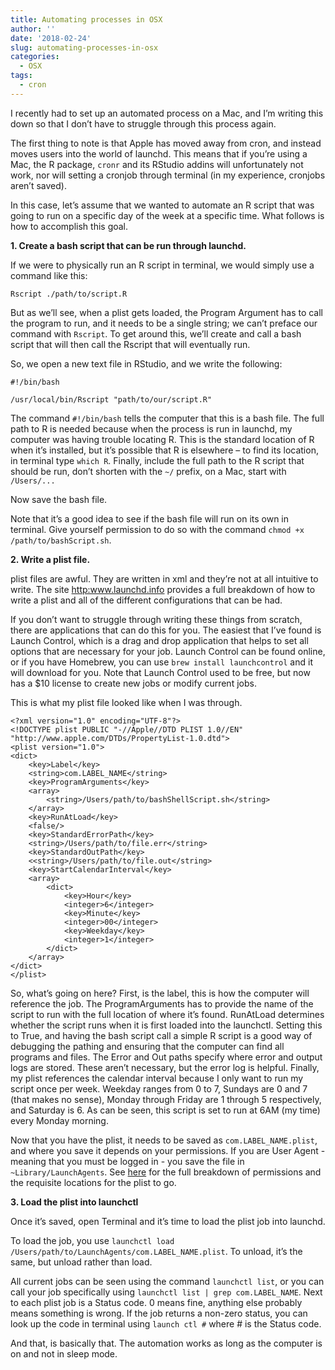 ```yaml
---
title: Automating processes in OSX
author: ''
date: '2018-02-24'
slug: automating-processes-in-osx
categories:
  - OSX
tags:
  - cron
---
```


I recently had to set up an automated process on a Mac, and I'm writing this down so that I don't have to struggle through this process again. 

The first thing to note is that Apple has moved away from cron, and instead moves users into the world of launchd. This means that if you're using a Mac, the R package, ```cronr``` and its RStudio addins will unfortunately not work, nor will setting a cronjob through terminal (in my experience, cronjobs aren't saved). 

In this case, let's assume that we wanted to automate an R script that was going to run on a specific day of the week at a specific time. What follows is how to accomplish this goal. <br>

**1. Create a bash script that can be run through launchd.**

If we were to physically run an R script in terminal, we would simply use a command like this: 

`Rscript ./path/to/script.R`

But as we'll see, when a plist gets loaded, the Program Argument has to call the program to run, and it needs to be a single string; we can't preface our command with `Rscript`. To get around this, we'll create and call a bash script that will then call the Rscript that will eventually run. 

So, we open a new text file in RStudio, and we write the following: 

``` 
#!/bin/bash

/usr/local/bin/Rscript "path/to/our/script.R"
```

The command `#!/bin/bash` tells the computer that this is a bash file. The full path to R is needed because when the process is run in launchd, my computer was having trouble locating R. This is the standard location of R when it's installed, but it's possible that R is elsewhere -- to find its location, in terminal type `which R`. Finally, include the full path to the R script that should be run, don't shorten with the `~/` prefix, on a Mac, start with `/Users/...`

Now save the bash file. 

Note that it's a good idea to see if the bash file will run on its own in terminal. Give yourself permission to do so with the command `chmod +x /path/to/bashScript.sh`.

**2. Write a plist file.** 

plist files are awful. They are written in xml and they're not at all intuitive to write. The site [http:www.launchd.info](http:www.launchd.info) provides a full breakdown of how to write a plist and all of the different configurations that can be had. 

If you don't want to struggle through writing these things from scratch, there are applications that can do this for you. The easiest that I've found is Launch Control, which is a drag and drop application that helps to set all options that are necessary for your job. Launch Control can be found online, or if you have Homebrew, you can use `brew install launchcontrol` and it will download for you. Note that Launch Control used to be free, but now has a $10 license to create new jobs or modify current jobs. 

This is what my plist file looked like when I was through. 

```
<?xml version="1.0" encoding="UTF-8"?> 
<!DOCTYPE plist PUBLIC "-//Apple//DTD PLIST 1.0//EN" "http://www.apple.com/DTDs/PropertyList-1.0.dtd">
<plist version="1.0">
<dict>
    <key>Label</key>
    <string>com.LABEL_NAME</string>
    <key>ProgramArguments</key>
    <array>
        <string>/Users/path/to/bashShellScript.sh</string>
    </array>
    <key>RunAtLoad</key>
    <false/>
    <key>StandardErrorPath</key>
    <string>/Users/path/to/file.err</string>
    <key>StandardOutPath</key>
    <<string>/Users/path/to/file.out</string>
    <key>StartCalendarInterval</key>
    <array>
        <dict>
            <key>Hour</key>
            <integer>6</integer>
            <key>Minute</key>
            <integer>00</integer>
            <key>Weekday</key>
            <integer>1</integer>
        </dict>
    </array>
</dict>
</plist>
```

So, what's going on here? First, is the label, this is how the computer will reference the job. The ProgramArguments has to provide the name of the script to run with the full location of where it's found. RunAtLoad determines whether the script runs when it is first loaded into the launchctl. Setting this to True, and having the bash script call a simple R script is a good way of debugging the pathing and ensuring that the computer can find all programs and files. The Error and Out paths specify where error and output logs are stored. These aren't necessary, but the error log is helpful. Finally, my plist references the calendar interval because I only want to run my script once per week. Weekday ranges from 0 to 7, Sundays are 0 and 7 (that makes no sense), Monday through Friday are 1 through 5 respectively, and Saturday is 6. As can be seen, this script is set to run at 6AM (my time) every Monday morning.

Now that you have the plist, it needs to be saved as `com.LABEL_NAME.plist`, and where you save it depends on your permissions. If you are User Agent - meaning that you must be logged in - you save the file in `~Library/LaunchAgents`. See [here](http:www.launchd.info) for the full breakdown of permissions and the requisite locations for the plist to go. 

**3. Load the plist into launchctl**

Once it's saved, open Terminal and it's time to load the plist job into launchd. 

To load the job, you use `launchctl load /Users/path/to/LaunchAgents/com.LABEL_NAME.plist`. 
To unload, it's the same, but unload rather than load. 

All current jobs can be seen using the command `launchctl list`, or you can call your job specifically using `launchctl list | grep com.LABEL_NAME`. Next to each plist job is a Status code. 0 means fine, anything else probably means something is wrong. If the job returns a non-zero status, you can look up the code in terminal using `launch ctl #` where # is the Status code. 

And that, is basically that. The automation works as long as the computer is on and not in sleep mode.  



